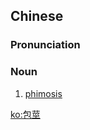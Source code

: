 {{also|包茎}}
==Chinese==
{{zh-forms|s=包茎}}

===Pronunciation===
{{zh-pron
|m=bāojīng
|cat=n
}}

===Noun===
{{zh-noun}}

# [[phimosis]]

[[ko:包莖]]